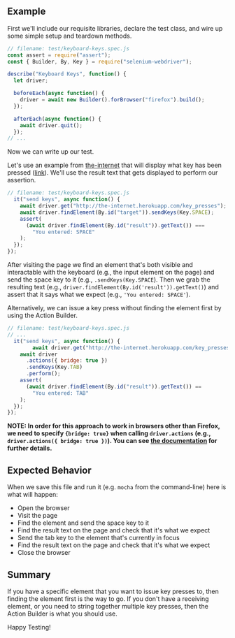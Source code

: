 ## Example

First we'll include our requisite libraries, declare the test class, and wire up some simple setup and teardown methods.

```javascript
// filename: test/keyboard-keys.spec.js
const assert = require("assert");
const { Builder, By, Key } = require("selenium-webdriver");

describe("Keyboard Keys", function() {
  let driver;

  beforeEach(async function() {
    driver = await new Builder().forBrowser("firefox").build();
  });

  afterEach(async function() {
    await driver.quit();
  });
// ...
```

Now we can write up our test.

Let's use an example from [the-internet](https://github.com/tourdedave/the-internet) that will display what key has been pressed ([link](http://the-internet.herokuapp.com/key_presses)). We'll use the result text that gets displayed to perform our assertion.

```javascript
// filename: test/keyboard-keys.spec.js
  it("send keys", async function() {
    await driver.get("http://the-internet.herokuapp.com/key_presses");
    await driver.findElement(By.id("target")).sendKeys(Key.SPACE);
    assert(
      (await driver.findElement(By.id("result")).getText()) ===
        "You entered: SPACE"
    );
  });
});
```

After visiting the page we find an element that's both visible and interactable with the keyboard (e.g., the input element on the page) and send the space key to it (e.g., `.sendKeys(Key.SPACE`). Then we grab the resulting text (e.g., `driver.findElement(By.id('result')).getText()`) and assert that it says what we expect (e.g., `'You entered: SPACE'`).

Alternatively, we can issue a key press without finding the element first by using the Action Builder.

```javascript
// filename: test/keyboard-keys.spec.js
// ...
  it("send keys", async function() {
		await driver.get("http://the-internet.herokuapp.com/key_presses");
    await driver
      .actions({ bridge: true })
      .sendKeys(Key.TAB)
      .perform();
    assert(
      (await driver.findElement(By.id("result")).getText()) ==
        "You entered: TAB"
    );
  });
});
```

__NOTE: In order for this approach to work in browsers other than Firefox, we need to specify `{bridge: true}` when calling `driver.actions` (e.g., `driver.actions({ bridge: true })`). You can see [the documentation](https://seleniumhq.github.io/selenium/docs/api/javascript/module/selenium-webdriver/lib/input_exports_Actions.html) for further details.__

## Expected Behavior

When we save this file and run it (e.g. `mocha` from the command-line) here is what will happen:

+ Open the browser
+ Visit the page
+ Find the element and send the space key to it
+ Find the result text on the page and check that it's what we expect
+ Send the tab key to the element that's currently in focus
+ Find the result text on the page and check that it's what we expect
+ Close the browser

## Summary

If you have a specific element that you want to issue key presses to, then finding the element first is the way to go. If you don't have a receiving element, or you need to string together multiple key presses, then the Action Builder is what you should use.

Happy Testing!
